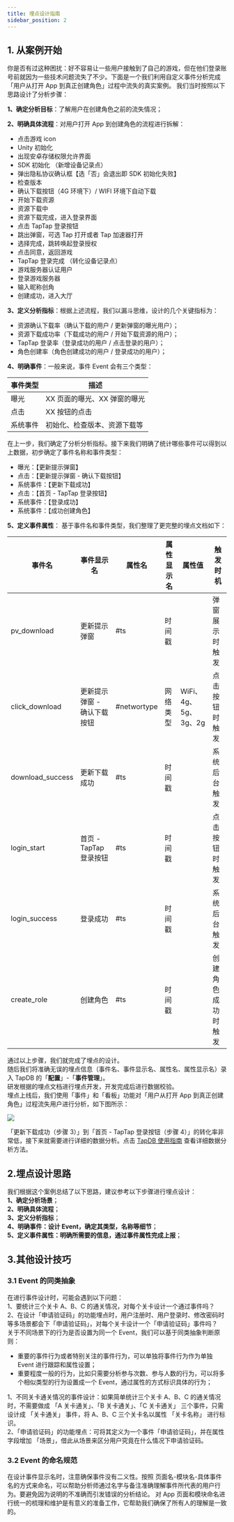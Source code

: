 ```yaml
---
title: 埋点设计指南
sidebar_position: 2
---
```


## 1. 从案例开始

你是否有过这种困扰：好不容易让一些用户接触到了自己的游戏，但在他们登录账号前就因为一些技术问题流失了不少。下面是一个我们利用自定义事件分析完成「用户从打开 App 到真正创建角色」过程中流失的真实案例。
我们当时按照以下思路设计了分析步骤：

**1、确定分析目标**：了解用户在创建角色之前的流失情况；

**2、明确具体流程**：对用户打开 App 到创建角色的流程进行拆解：

- 点击游戏 icon
- Unity 初始化
- 出现安卓存储权限允许界面
- SDK 初始化 （新增设备记录点）
- 弹出隐私协议确认框【选「否」会退出即 SDK 初始化失败】
- 检查版本
- 确认下载按钮（4G 环境下）/ WIFI 环境下自动下载
- 开始下载资源
- 资源下载中
- 资源下载完成，进入登录界面
- 点击 TapTap 登录按钮
- 跳出弹窗，可选 Tap 打开或者 Tap 加速器打开
- 选择完成，跳转唤起登录授权
- 点击同意，返回游戏
- TapTap 登录完成 （转化设备记录点）
- 游戏服务器认证用户
- 登录游戏服务器
- 输入昵称创角
- 创建成功，进入大厅

**3、定义分析指标**：根据上述流程，我们以漏斗思维，设计的几个关键指标为：

- 资源确认下载率（确认下载的用户 / 更新弹窗的曝光用户）；
- 资源下载成功率（下载成功的用户 / 开始下载资源的用户）；
- TapTap 登录率（登录成功的用户 / 点击登录的用户）；
- 角色创建率（角色创建成功的用户 / 登录成功的用户）；

**4、明确事件**：一般来说，事件 Event 会有三个类型：

| 事件类型 | 描述                |
| ---- | ----------------- |
| 曝光   | XX 页面的曝光、XX 弹窗的曝光 |
| 点击   | XX 按钮的点击          |
| 系统事件 | 初始化、检查版本、资源下载等    |

在上一步，我们确定了分析分析指标。接下来我们明确了统计哪些事件可以得到以上数据，初步确定了事件名称和事件类型：

- 曝光：【更新提示弹窗】
- 点击：【更新提示弹窗 - 确认下载按钮】
- 系统事件：【更新下载成功】
- 点击：【首页 - TapTap 登录按钮】
- 系统事件：【登录成功】
- 系统事件：【成功创建角色】

**5、定义事件属性**：
基于事件名和事件类型，我们整理了更完整的埋点文档如下：

| 事件名              | 事件显示名            | 属性名         | 属性显示名 | 属性值              | 触发时机      |
| ---------------- | ---------------- | ----------- | ----- | ---------------- | --------- |
| pv_download      | 更新提示弹窗           | #ts         | 时间戳   |                  | 弹窗展示时触发   |
| click_download   | 更新提示弹窗 - 确认下载按钮  | #networtype | 网络类型  | WiFi、4g、5g、3g、2g | 点击按钮时触发   |
| download_success | 更新下载成功           | #ts         | 时间戳   |                  | 系统后台触发    |
| login_start      | 首页 - TapTap 登录按钮 | #ts         | 时间戳   |                  | 点击按钮时触发   |
| login_success    | 登录成功             | #ts         | 时间戳   |                  | 系统后台触发    |
| create_role      | 创建角色             | #ts         | 时间戳   |                  | 创建角色成功时触发 |

通过以上步骤，我们就完成了埋点的设计。  
随后我们将准确无误的埋点信息（事件名、事件显示名、属性名、属性显示名）录入 TapDB 的「**配置**」-「**事件管理**」。  
研发根据的埋点文档进行埋点开发，开发完成后进行数据校验。  
埋点上线后，我们使用「事件」和「看板」功能对「用户从打开 App 到真正创建角色」过程流失用户进行分析，如下图所示：

![](/img/customEvent/49e3e7c0d12cd20cdd4f4aed2c8d0044.png)

「更新下载成功（步骤 3）」到「首页 - TapTap 登录按钮（步骤 4）」的转化率非常低，接下来就需要进行详细的数据分析。点击 [TapDB 使用指南](/sdk/tapdb/features/customEvent/eventAnalyse) 查看详细数据分析方法。

## 2.埋点设计思路

我们根据这个案例总结了以下思路，建议参考以下步骤进行埋点设计：  
**1、确定分析场景**；  
**2、明确具体流程**；  
**3、定义分析指标**；  
**4、明确事件：设计 Event，确定其类型，名称等细节**；  
**5、定义事件属性：明确所需要的信息，通过事件属性完成上报**；

## 3.其他设计技巧

### 3.1 Event 的同类抽象

在进行事件设计时，可能会遇到以下问题：  
1、要统计三个关卡 A、B、C 的通关情况，对每个关卡设计一个通过事件吗？  
2、在设计「申请验证码」的功能埋点时，用户注册时、用户登录时、修改密码时等多场景都会下「申请验证码」，对每个关卡设计一个「申请验证码」事件吗？  
关于不同场景下的行为是否设置为同一个 Event，我们可以基于同类抽象判断原则：

- 重要的事件行为或者特别关注的事件行为，可以单独将事件行为作为单独 Event 进行跟踪和属性设置；
- 重要程度一般的行为，比如只需要分析参与次数、参与人数的行为，可以将多个相似类型的行为设置成一个 Event，通过属性的方式标识具体的行为；

1、不同关卡通关情况的事件设计：如果简单统计三个关卡 A、B、C 的通关情况时，不需要做成 「A 关卡通关」、「B 关卡通关」、「C 关卡通关」 三个事件，只需设计成 「关卡通关」 事件，将 A、B、C 三个关卡名以属性 「关卡名称」 进行标识。  
2、「申请验证码」的功能埋点：可将其定义为一个事件「申请验证码」，并在属性字段增加 「场景」，借此从场景来区分用户究竟在什么情况下申请验证码。

### 3.2 Event 的命名规范

在设计事件显示名时，注意确保事件没有二义性。按照 页面名-模块名-具体事件名的方式来命名，可以帮助分析师通过名字与备注准确理解事件所代表的用户行为。要避免因为说明的不准确而引发错误的分析结论。
对 App 页面和模块命名进行统一的梳理和维护是有意义的准备工作，它帮助我们确保了所有人的理解是一致的。
